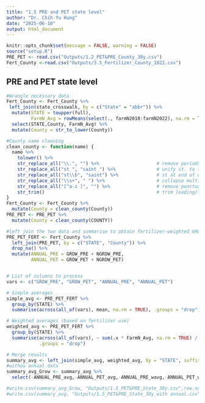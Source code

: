 ```yaml
---
title: "1.5 PRE and PET state level"
author: "Dr. Chih-Yu Hung"
date: "2025-06-10"
output: html_document
---
```


```r
knitr::opts_chunk$set(message = FALSE, warning = FALSE)
source("setup.R")
PRE_PET <- read.csv("Outputs/1.2_PET&PRE_County_30y.csv")
Fert_County <-read.csv("Outputs/3.5_Fertilizer_County_1822.csv")
```

## PRE and PET state level

```r
#Wrangle necessary data
Fert_County <- Fert_County %>%
 left_join(state_crosswalk, by = c("State" = "abbr")) %>%
  mutate(STATE = toupper(full),
         FarmN_Avg = rowMeans(select(., farmN2018:farmN2022), na.rm = TRUE)) %>%
  select(STATE,County, FarmN_Avg) %>%
  mutate(County = str_to_lower(County))

#County name cleaning
clean_county <- function(name) {
  name %>%
    tolower() %>%
    str_replace_all("\\.", "") %>%                     # remove periods
    str_replace_all("st ", "saint ") %>%               # unify st. to saint
    str_replace_all("st\\b", "saint") %>%              # st at end of word
    str_replace_all("\\s+", " ") %>%                   # collapse multiple spaces
    str_replace_all("[^a-z ]", "") %>%                 # remove punctuation
    str_trim()                                         # trim leading/trailing spaces
}
Fert_County <- Fert_County %>%
  mutate(County = clean_county(County))
PRE_PET <- PRE_PET %>%
  mutate(County = clean_county(COUNTY))

#left join the two data and summarise to obtain fertilizer-weighted GROW_PRE, GROW_PET and ANNUAL_PRE, ANNUAL_PET
PRE_PET_FERT <- Fert_County %>%
  left_join(PRE_PET, by = c("STATE", "County")) %>%
  drop_na() %>%
  mutate(ANNUAL_PRE = GROW_PRE + NGROW_PRE,
         ANNUAL_PET = GROW_PET + NGROW_PET)


# List of columns to process
vars <- c("GROW_PRE", "GROW_PET", "ANNUAL_PRE", "ANNUAL_PET")

# Simple averages
simple_avg <- PRE_PET_FERT %>%
  group_by(STATE) %>%
  summarise(across(all_of(vars), mean, na.rm = TRUE), .groups = "drop")

# Weighted averages (based on fertilizer use)
weighted_avg <- PRE_PET_FERT %>%
  group_by(STATE) %>%
  summarise(across(all_of(vars), ~ sum(.x * FarmN_Avg, na.rm = TRUE) / sum(FarmN_Avg, na.rm = TRUE)),
            .groups = "drop")

# Merge results
summary_avg <- left_join(simple_avg, weighted_avg, by = "STATE", suffix = c("_avg", "_wavg"))
#withou annual data
summary_avg_Grow <- summary_avg %>%
  select(-ANNUAL_PRE_avg,-ANNUAL_PET_avg,-ANNUAL_PRE_wavg,-ANNUAL_PET_wavg)

#write.csv(summary_avg_Grow, "Outputs/1.5_PET&PRE_State_30y.csv",row.names = FALSE)
#write.csv(summary_avg, "Outputs/1.5_PET&PRE_State_30y_with annual.csv",row.names = FALSE)

```